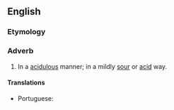 ==English==

===Etymology===
{{suffix|en|acidulous|ly}}

===Adverb===
{{en-adv}}

# In a [[acidulous]] manner; in a mildly [[sour]] or [[acid]] way.

====Translations====
{{trans-top|in a acidulous manner}}
* Portuguese: {{t|pt|acidulamente}}
{{trans-mid}}
{{trans-bottom}}